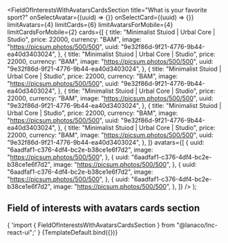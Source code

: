 


<Meta
  title="Landing sections/Field of Interests With Avatars Cards Section"
  component={FieldOfInterestsWithAvatarsCardsSection}
/>

  <FieldOfInterestsWithAvatarsCardsSection
    title="What is your favorite sport?"
    onSelectAvatar={(uuid) => {}}
    onSelectCard={(uuid) => {}}
    limitAvatars={4}
    limitCards={6}
    limitAvatarsForMobile={4}
    limitCardsForMobile={2}
    cards={[
      {
        title: "Minimalist Stuiod | Urbal Core | Studio",
        price: 22000,
        currency: "BAM",
        image: "https://picsum.photos/500/500",
        uuid: "9e32f86d-9f21-4776-9b44-ea40d3403024",
      },
      {
        title: "Minimalist Stuiod | Urbal Core | Studio",
        price: 22000,
        currency: "BAM",
        image: "https://picsum.photos/500/500",
        uuid: "9e32f86d-9f21-4776-9b44-ea40d3403024",
      },
      {
        title: "Minimalist Stuiod | Urbal Core | Studio",
        price: 22000,
        currency: "BAM",
        image: "https://picsum.photos/500/500",
        uuid: "9e32f86d-9f21-4776-9b44-ea40d3403024",
      },
      {
        title: "Minimalist Stuiod | Urbal Core | Studio",
        price: 22000,
        currency: "BAM",
        image: "https://picsum.photos/500/500",
        uuid: "9e32f86d-9f21-4776-9b44-ea40d3403024",
      },
      {
        title: "Minimalist Stuiod | Urbal Core | Studio",
        price: 22000,
        currency: "BAM",
        image: "https://picsum.photos/500/500",
        uuid: "9e32f86d-9f21-4776-9b44-ea40d3403024",
      },
      {
        title: "Minimalist Stuiod | Urbal Core | Studio",
        price: 22000,
        currency: "BAM",
        image: "https://picsum.photos/500/500",
        uuid: "9e32f86d-9f21-4776-9b44-ea40d3403024",
      },
    ]}
    avatars={[
      {
        uuid: "6aadfaf1-c376-4df4-bc2e-b38ce1e6f7d2",
        image: "https://picsum.photos/500/500",
      },
      {
        uuid: "6aadfaf1-c376-4df4-bc2e-b38ce1e6f7d2",
        image: "https://picsum.photos/500/500",
      },
      {
        uuid: "6aadfaf1-c376-4df4-bc2e-b38ce1e6f7d2",
        image: "https://picsum.photos/500/500",
      },
      {
        uuid: "6aadfaf1-c376-4df4-bc2e-b38ce1e6f7d2",
        image: "https://picsum.photos/500/500",
      },
    ]}
  />
);

## Field of interests with avatars cards section

<SyntaxHighlighter language="jsx" style={nord}>
  {
    'import { FieldOfInterestsWithAvatarsCardsSection } from "@lanaco/lnc-react-ui";'
  }
</SyntaxHighlighter>

<Canvas>
  <Story name="Default" args={{}}>
    {TemplateDefault.bind({})}
  </Story>
</Canvas>
